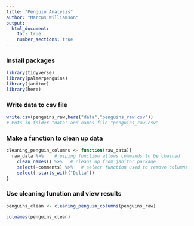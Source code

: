 ```yaml
---
title: "Penguin Analysis"
author: "Marcus Williamson"
output:
  html_document: 
    toc: true
    number_sections: true
---
```


### Install packages

```r
library(tidyverse)
library(palmerpenguins)
library(janitor)
library(here)
```

### Write data to csv file

```r
write.csv(penguins_raw,here("data","penguins_raw.csv"))
# Puts in folder "data" and names file "penguins_raw.csv"
```

### Make a function to clean up data

```r
cleaning_penguin_columns <- function(raw_data){
  raw_data %>%    # piping function allows commands to be chained
    clean_names() %>%   # cleans up from janitor package
    select(-comments) %>%   # select function used to remove columns
    select(-starts_with("Delta"))
}
```

### Use cleaning function and view results

```r
penguins_clean <- cleaning_penguin_columns(penguins_raw)

colnames(penguins_clean)
```

